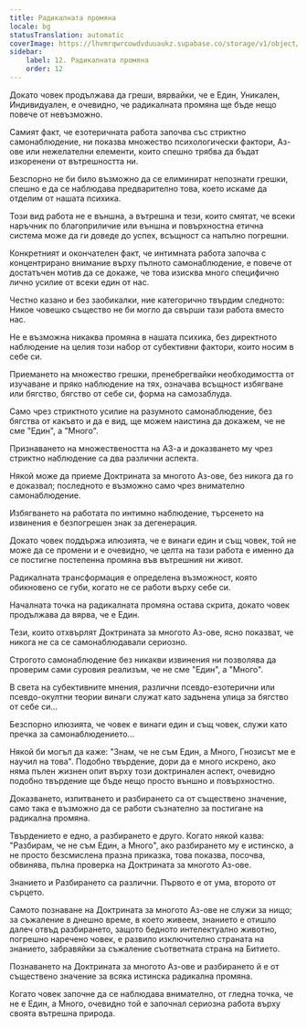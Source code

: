 ```yaml
---
title: Радикалната промяна
locale: bg
statusTranslation: automatic
coverImage: https://lhvmrqwrcowdvduuaukz.supabase.co/storage/v1/object/public/strapi-uploads/small_cover-tratado-de-psicologia-revolucionaria.webp-5e15e1cec4e0ebebcde5d7fc7565d8fd.webp
sidebar:
    label: 12. Радикалната промяна
    order: 12
---
```

Докато човек продължава да греши, вярвайки, че е Един, Уникален, Индивидуален, е очевидно, че радикалната промяна ще бъде нещо повече от невъзможно.

Самият факт, че езотеричната работа започва със стриктно самонаблюдение, ни показва множество психологически фактори, Аз-ове или нежелателни елементи, които спешно трябва да бъдат изкоренени от вътрешността ни.

Безспорно не би било възможно да се елиминират непознати грешки, спешно е да се наблюдава предварително това, което искаме да отделим от нашата психика.

Този вид работа не е външна, а вътрешна и тези, които смятат, че всеки наръчник по благоприличие или външна и повърхностна етична система може да ги доведе до успех, всъщност са напълно погрешни.

Конкретният и окончателен факт, че интимната работа започва с концентрирано внимание върху пълното самонаблюдение, е повече от достатъчен мотив да се докаже, че това изисква много специфично лично усилие от всеки един от нас.

Честно казано и без заобикалки, ние категорично твърдим следното: Никое човешко същество не би могло да свърши тази работа вместо нас.

Не е възможна никаква промяна в нашата психика, без директното наблюдение на целия този набор от субективни фактори, които носим в себе си.

Приемането на множество грешки, пренебрегвайки необходимостта от изучаване и пряко наблюдение на тях, означава всъщност избягване или бягство, бягство от себе си, форма на самозаблуда.

Само чрез стриктното усилие на разумното самонаблюдение, без бягства от какъвто и да е вид, ще можем наистина да докажем, че не сме "Един", а "Много".

Признаването на множествеността на АЗ-а и доказването му чрез стриктно наблюдение са два различни аспекта.

Някой може да приеме Доктрината за многото Аз-ове, без никога да го е доказвал; последното е възможно само чрез внимателно самонаблюдение.

Избягването на работата по интимно наблюдение, търсенето на извинения е безпогрешен знак за дегенерация.

Докато човек поддържа илюзията, че е винаги един и същ човек, той не може да се промени и е очевидно, че целта на тази работа е именно да се постигне постепенна промяна във вътрешния ни живот.

Радикалната трансформация е определена възможност, която обикновено се губи, когато не се работи върху себе си.

Началната точка на радикалната промяна остава скрита, докато човек продължава да вярва, че е Един.

Тези, които отхвърлят Доктрината за многото Аз-ове, ясно показват, че никога не са се самонаблюдавали сериозно.

Строгото самонаблюдение без никакви извинения ни позволява да проверим сами суровия реализъм, че не сме "Един", а "Много".

В света на субективните мнения, различни псевдо-езотерични или псевдо-окултни теории винаги служат като задънена улица за бягство от себе си...

Безспорно илюзията, че човек е винаги един и същ човек, служи като пречка за самонаблюдението...

Някой би могъл да каже: "Знам, че не съм Един, а Много, Гнозисът ме е научил на това". Подобно твърдение, дори да е много искрено, ако няма пълен жизнен опит върху този доктринален аспект, очевидно подобно твърдение ще бъде нещо просто външно и повърхностно.

Доказването, изпитването и разбирането са от съществено значение, само така е възможно да се работи съзнателно за постигане на радикална промяна.

Твърдението е едно, а разбирането е друго. Когато някой казва: "Разбирам, че не съм Един, а Много", ако разбирането му е истинско, а не просто безсмислена празна приказка, това показва, посочва, обвинява, пълна проверка на Доктрината за многото Аз-ове.

Знанието и Разбирането са различни. Първото е от ума, второто от сърцето.

Самото познаване на Доктрината за многото Аз-ове не служи за нищо; за съжаление в днешно време, в което живеем, знанието е отишло далеч отвъд разбирането, защото бедното интелектуално животно, погрешно наречено човек, е развило изключително страната на знанието, забравяйки за съжаление съответната страна на Битието.

Познаването на Доктрината за многото Аз-ове и разбирането й е от съществено значение за всяка истинска радикална промяна.

Когато човек започне да се наблюдава внимателно, от гледна точка, че не е Един, а Много, очевидно той е започнал сериозна работа върху своята вътрешна природа.

